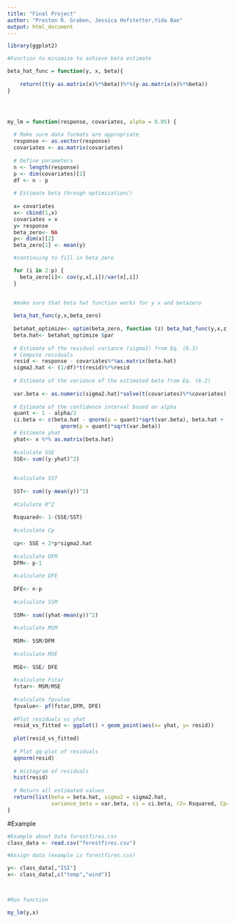 ```yaml
---
title: "Final Project"
author: "Preston R. Graben, Jessica Hofstetter,Yida Bao"
output: html_document
---
```


```r
library(ggplot2)

#Function to minimize to achieve beta estimate

beta_hat_func = function(y, x, beta){
   
    return((t(y-as.matrix(x)%*%beta))%*%(y-as.matrix(x)%*%beta))
}




my_lm = function(response, covariates, alpha = 0.05) {
  
  # Make sure data formats are appropriate
  response <- as.vector(response)
  covariates <- as.matrix(covariates)
  
  # Define parameters
  n <- length(response)
  p <- dim(covariates)[2]
  df <- n - p
  
  # Estimate beta through optimization()
  
  x= covariates
  x<- cbind(1,x)
  covariates = x
  y= response
  beta_zero<- NA
  p<- dim(x)[2]
  beta_zero[1] <- mean(y)

  #continuing to fill in beta_zero

  for (i in 2:p) {
    beta_zero[i]<- cov(y,x[,i])/var(x[,i])
  }

  
  #make sure that beta hat function works for y x and betazero
  
  beta_hat_func(y,x,beta_zero)
  
  betahat_optimize<- optim(beta_zero, function (z) beta_hat_func(y,x,z))
  beta.hat<- betahat_optimize $par
  
  # Estimate of the residual variance (sigma2) from Eq. (6.3)
  # Compute residuals
  resid <- response - covariates%*%as.matrix(beta.hat) 
  sigma2.hat <- (1/df)*t(resid)%*%resid
  
  # Estimate of the variance of the estimated beta from Eq. (6.2)
 
  var.beta <- as.numeric(sigma2.hat)*solve(t(covariates)%*%covariates)
  
  # Estimate of the confidence interval based on alpha
  quant <- 1 - alpha/2
  ci.beta <- c(beta.hat - qnorm(p = quant)*sqrt(var.beta), beta.hat + 
                 qnorm(p = quant)*sqrt(var.beta))
  # Estimate yhat
  yhat<- x %*% as.matrix(beta.hat)
  
  #calulate SSE
  SSE<- sum((y-yhat)^2)
  
  
  #calculate SST
  
  SST<- sum((y-mean(y))^2)
  
  #Calulate R^2
  
  Rsquared<- 1-(SSE/SST)
  
  #calculate Cp
  
  cp<- SSE + 2*p*sigma2.hat
  
  #calculate DFM
  DFM<- p-1
  
  #calculate DFE
  
  DFE<- n-p
  
  #calculate SSM
  
  SSM<- sum((yhat-mean(y))^2)
  
  #calculate MSM
  
  MSM<- SSM/DFM
  
  #calculate MSE
  
  MSE<- SSE/ DFE
  
  #calculate Fstar
  fstar<- MSM/MSE
  
  #calculate fpvalue
  fpvalue<- pf(fstar,DFM, DFE)
  
  #Plot residuals vs yhat
  resid_vs_fitted <- ggplot() + geom_point(aes(x= yhat, y= resid))
  
  plot(resid_vs_fitted)
  
  # Plot qq-plot of residuals
  qqnorm(resid)
  
  # Histogram of residuals
  hist(resid)
  
  # Return all estimated values
  return(list(beta = beta.hat, sigma2 = sigma2.hat, 
              variance_beta = var.beta, ci = ci.beta, r2= Rsquared, Cp= cp, Fteststat= fstar, pvalue= fpvalue ))
}


```



#Example

```r
#Example about Data forestfires.csv
class_data <- read.csv("forestfires.csv")

#Assign data (example is forestfires.csv)

y<- class_data[,"ISI"]
x<- class_data[,c("temp","wind")]


 
#Run function

my_lm(y,x)

```

